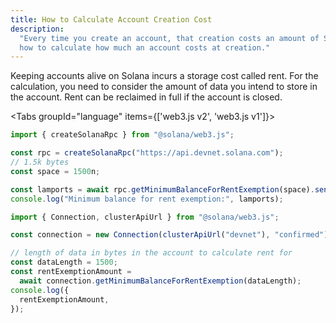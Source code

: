 ```yaml
---
title: How to Calculate Account Creation Cost
description:
  "Every time you create an account, that creation costs an amount of SOL. Learn
  how to calculate how much an account costs at creation."
---
```


Keeping accounts alive on Solana incurs a storage cost called rent. For the
calculation, you need to consider the amount of data you intend to store in the
account. Rent can be reclaimed in full if the account is closed.

<Tabs groupId="language" items={['web3.js v2', 'web3.js v1']}>

<Tab value="web3.js v2">

```typescript title="calculate-rent.ts"
import { createSolanaRpc } from "@solana/web3.js";

const rpc = createSolanaRpc("https://api.devnet.solana.com");
// 1.5k bytes
const space = 1500n;

const lamports = await rpc.getMinimumBalanceForRentExemption(space).send();
console.log("Minimum balance for rent exemption:", lamports);
```

</Tab>

<Tab value="web3.js v1">

```typescript
import { Connection, clusterApiUrl } from "@solana/web3.js";

const connection = new Connection(clusterApiUrl("devnet"), "confirmed");

// length of data in bytes in the account to calculate rent for
const dataLength = 1500;
const rentExemptionAmount =
  await connection.getMinimumBalanceForRentExemption(dataLength);
console.log({
  rentExemptionAmount,
});
```

</Tab>

</Tabs>
